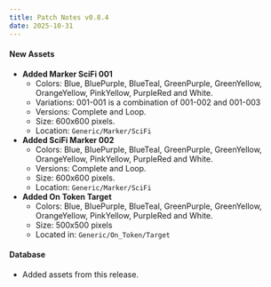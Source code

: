 ```yaml
---
title: Patch Notes v0.8.4
date: 2025-10-31
---
```

#### New Assets
- **Added Marker SciFi 001**
    - Colors: Blue, BluePurple, BlueTeal, GreenPurple, GreenYellow, OrangeYellow, PinkYellow, PurpleRed and White.
    - Variations: 001-001 is a combination of 001-002 and 001-003 
    - Versions: Complete and Loop.
    - Size: 600x600 pixels.
    - Location: ``Generic/Marker/SciFi``
- **Added SciFi Marker 002**
    - Colors: Blue, BluePurple, BlueTeal, GreenPurple, GreenYellow, OrangeYellow, PinkYellow, PurpleRed and White.
    - Versions: Complete and Loop.
    - Size: 600x600 pixels.
    - Location: ``Generic/Marker/SciFi``    
- **Added On Token Target**  
    - Colors: Blue, BluePurple, BlueTeal, GreenPurple, GreenYellow, OrangeYellow, PinkYellow, PurpleRed and White.  
    - Size: 500x500 pixels  
    - Located in: ``Generic/On_Token/Target``
#### Database  
- Added assets from this release.